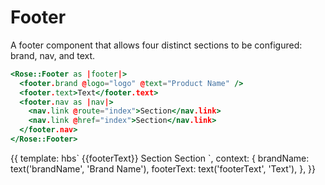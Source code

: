 
<Meta title="Rose|Footer" component="Footer" />

# Footer

A footer component that allows four distinct sections to be configured: brand, nav, and text.

```handlebars
<Rose::Footer as |footer|>
  <footer.brand @logo="logo" @text="Product Name" />
  <footer.text>Text</footer.text>
  <footer.nav as |nav|>
    <nav.link @route="index">Section</nav.link>
    <nav.link @href="index">Section</nav.link>
  </footer.nav>
</Rose::Footer>
```

<Preview>
  <Story name="Basic">{{
    template: hbs`
      <Rose::Footer as |footer|>
        <footer.brand @logo="logo" @text={{brandName}} />
        <footer.text>{{footerText}}</footer.text>
        <footer.nav as |nav|>
          <nav.link @route="index">Section</nav.link>
          <nav.link @href="index">Section</nav.link>
        </footer.nav>
      </Rose::Footer>
    `,
    context: {
      brandName: text('brandName', 'Brand Name'),
      footerText: text('footerText', 'Text'),
    },
  }}</Story>
</Preview>
